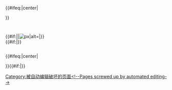 <includeonly>{{#ifeq:{{{float}}}|center|<div class="center">}}<div class="noresize thumb {{#switch:{{{float}}}
|left= tleft
|center | none= tnone
|right
|#default= tright
}}" style="{{{outer-css|}}}; ">
<div class="thumbinner" style="overflow:hidden;width:{{#expr:{{{width|{{{image-width|300}}}}}}+2}}px;">
<div class="thumbimage" style="{{#if:{{{height|}}}|height:{{#expr:{{{height}}}+2}}px;}} overflow:hidden; position:relative; background-color:{{{image-bg-color|white}}};">
<div style="{{{image-css|}}};left:{{{image-left|0}}}px; top:{{{image-top|0}}}px; width:{{{image-width|300}}}px; position:absolute;"> {{#if:{{{imagemap|}}}|{{{imagemap}}}|[[File:{{{image}}}|{{{image-width|300}}}px|alt={{{alt|}}}|{{{caption}}}]]}}</div>
<div style="text-align:{{{annot-text-align|left}}}; background-color:{{{annot-background-color|transparent}}}; {{#if:{{{annot-font-family|}}}|font-family:{{{annot-font-family}}};|}} {{#if:{{{annot-font-size|}}}|font-size:{{{annot-font-size}}}px;|}} {{#if:{{{annot-font-weight|}}}|font-weight:{{{annot-font-weight}}};|}} {{#if:{{{annot-font-style|}}}|font-style:{{{annot-font-style}}};|}} {{#if:{{{annot-color|}}}|color:{{{annot-color}}};|}} {{#if:{{{annot-line-height|}}}|line-height:{{{annot-line-height}}};|{{#if:{{{annot-font-size|}}}|line-height:{{#expr:{{{annot-font-size|}}}+2}}px;  |line-height:110%;}}}}">
<!--annotation|left|top-->
{{{annotations}}}
</div>
<div style="visibility:hidden">{{#if:{{{imagemap|}}}|{{{imagemap}}}|[[Image:{{{image}}}|{{{image-width|300}}}px|frameless|alt={{{alt|}}}]]}}</div>
</div>
<div class="thumbcaption">{{#if:{{{image|}}}|{{magnify icon|link=File:{{{image}}}}}}}{{{caption}}}</div>
</div></div>{{#ifeq:{{{float}}}|center|</div>}}</includeonly>{{#if:{{{image- style|}}}|[[Category:被自动编辑破坏的页面<!--Pages screwed up by automated editing-->]]}}<noinclude>
{{documentation}}
</noinclude>